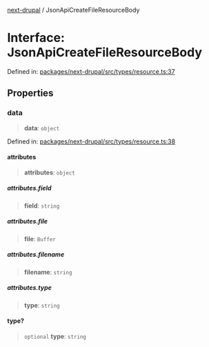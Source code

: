 [next-drupal](../globals.mdx) / JsonApiCreateFileResourceBody

# Interface: JsonApiCreateFileResourceBody

Defined in: [packages/next-drupal/src/types/resource.ts:37](https://github.com/chapter-three/next-drupal/blob/f82409096888c944dd3eff45bf555062558ddd42/packages/next-drupal/src/types/resource.ts#L37)

## Properties

### data

> **data**: `object`

Defined in: [packages/next-drupal/src/types/resource.ts:38](https://github.com/chapter-three/next-drupal/blob/f82409096888c944dd3eff45bf555062558ddd42/packages/next-drupal/src/types/resource.ts#L38)

#### attributes

> **attributes**: `object`

##### attributes.field

> **field**: `string`

##### attributes.file

> **file**: `Buffer`

##### attributes.filename

> **filename**: `string`

##### attributes.type

> **type**: `string`

#### type?

> `optional` **type**: `string`
